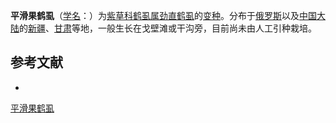 {{Infraspeciesbox
| name = 平滑果鹤虱
| status = 
| status_system = 
| image =
| species link = 劲直鹤虱
| species = stricta
| varietas = leiocarpa
| authority = 
}}

'''平滑果鹤虱'''（[[学名|学名]]：{{lang|la|''Lappula stricta'' var. ''leiocarpa''}}）为[[紫草科|紫草科]][[鹤虱属|鹤虱属]][[劲直鹤虱|劲直鹤虱]]的[[变种|变种]]。分布于[[俄罗斯|俄罗斯]]以及[[中国大陆|中国大陆]]的[[新疆|新疆]]、[[甘肃|甘肃]]等地，一般生长在戈壁滩或干沟旁，目前尚未由人工引种栽培。

== 参考文献 ==
<div class="references-small">
* {{cite web| url =http://www.bioinfo.cn/db05/KmzwSpecies.php?action=view&id=30851| title =平滑果鹤虱（变种）| work =《中国高等植物数据库全库》| publisher =中国科学院微生物研究所| author =昆明植物研究所| accessdate =2009-02-26| deadurl =yes| archiveurl =https://web.archive.org/web/20160304235713/http://www.bioinfo.cn/db05/KmzwSpecies.php?action=view&id=30851| archivedate =2016-03-04}}
</div>
{{Taxonbar|from=Q11061165}}

[[Category:鹤虱属|平滑果鹤虱]]


{{植物小作品}}